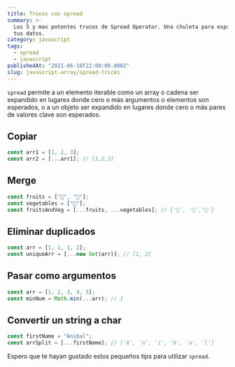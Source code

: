```yaml
---
title: Trucos con spread
summary: >-
  Los 5 y mas potentes trucos de Spread Operator. Una chuleta para esparcir bien
  tus datos.
category: javascript
tags:
  - spread
  - javascript
publishedAt: "2021-06-10T22:00:00.000Z"
slug: javascript-array/spread-tricks
---
```



<ArticleData />

`spread` permite a un elemento iterable como un array o cadena ser expandido en lugares donde cero o más argumentos o elementos son esperados, o a un objeto ser expandido en lugares donde cero o más pares de valores clave son esperados.

## Copiar

```javascript
const arr1 = [1, 2, 3];
const arr2 = [...arr1]; // [1,2,3]
```

## Merge

```javascript
const fruits = ["🍉", "🍎"];
const vegetables = ["🥕"];
const fruitsAndVeg = [...fruits, ...vegetables]; // ['🍉', '🍎','🥕']
```

## Eliminar duplicados

```javascript
const arr = [1, 1, 1, 2];
const uniqueArr = [...new Set(arr)]; // [1, 2]
```

## Pasar como argumentos

```javascript
const arr = [1, 2, 3, 4, 5];
const minNum = Math.min(...arr); // 1
```

## Convertir un string a char

```javascript
const firstName = "Anibal";
const arrSplit = [...firstName]; // ['A', 'n', 'i', 'b', 'a', 'l']
```

Espero que te hayan gustado estos pequeños tips para utilizar `spread`.
